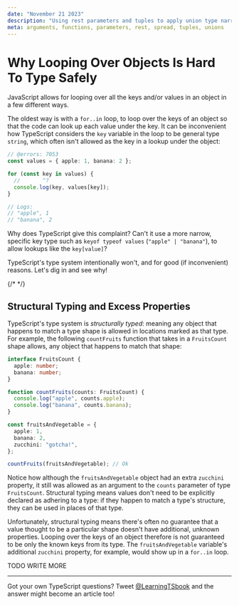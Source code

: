 ```yaml
---
date: "November 21 2023"
description: "Using rest parameters and tuples to apply union type narrowing to a function's parameters"
meta: arguments, functions, parameters, rest, spread, tuples, unions
---
```


# Why Looping Over Objects Is Hard To Type Safely

JavaScript allows for looping over all the keys and/or values in an object in a few different ways.

The oldest way is with a `for..in` loop, to loop over the keys of an object so that the code can look up each value under the key.
It can be inconvenient how TypeScript considers the `key` variable in the loop to be general type `string`, which often isn't allowed as the key in a lookup under the object:

```ts twoslash
// @errors: 7053
const values = { apple: 1, banana: 2 };

for (const key in values) {
  //       ^?
  console.log(key, values[key]);
}

// Logs:
// "apple", 1
// "banana", 2
```

Why does TypeScript give this complaint?
Can't it use a more narrow, specific key type such as `keyof typeof values` (`"apple" | "banana"`), to allow lookups like the `key[value]`?

TypeScript's type system intentionally won't, and for good (if inconvenient) reasons.
Let's dig in and see why!

{/* <!-- truncate --> */}

## Structural Typing and Excess Properties

TypeScript's type system is _structurally typed_: meaning any object that happens to match a type shape is allowed in locations marked as that type.
For example, the following `countFruits` function that takes in a `FruitsCount` shape allows, any object that happens to match that shape:

```ts
interface FruitsCount {
  apple: number;
  banana: number;
}

function countFruits(counts: FruitsCount) {
  console.log("apple", counts.apple);
  console.log("banana", counts.banana);
}

const fruitsAndVegetable = {
  apple: 1,
  banana: 2,
  zucchini: "gotcha!",
};

countFruits(fruitsAndVegetable); // Ok
```

Notice how although the `fruitsAndVegetable` object had an extra `zucchini` property, it still was allowed as an argument to the `counts` parameter of type `FruitsCount`.
Structural typing means values don't need to be explicitly declared as adhering to a type: if they happen to match a type's structure, they can be used in places of that type.

Unfortunately, structural typing means there's often no guarantee that a value thought to be a particular shape doesn't have additional, unknown properties.
Looping over the keys of an object therefore is not guaranteed to be only the known keys from its type.
The `fruitsAndVegetable` variable's additional `zucchini` property, for example, would show up in a `for..in` loop.

TODO WRITE MORE

---

Got your own TypeScript questions?
Tweet [@LearningTSbook](https://twitter.com/LearningTSBook) and the answer might become an article too!
